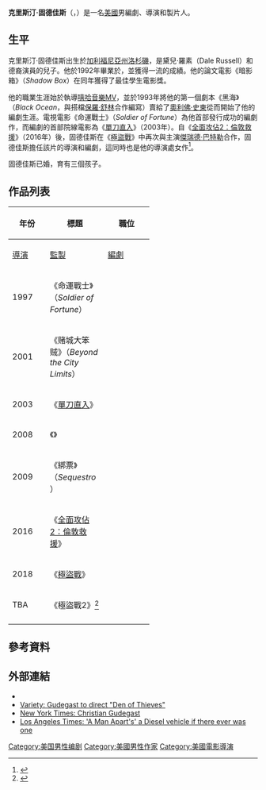 {{noteTA
|G1=Movie
|G2=Tv
|G3=Show
|T=zh-tw:克里斯汀·固德佳斯;zh-cn:克里斯蒂安·古德加斯特;
|1=zh-tw:克里斯汀;zh-cn:克里斯蒂安;
|2=zh-tw:固德佳斯;zh-cn:古德加斯特;
}}
{{Infobox entertainer
| type         = 編劇
| name         = 克里斯汀·固德佳斯
| foreignname  = Christian Gudegast
| image        = 
| caption      = 
| birth_name   = 
| birth_date   = {{Birth date and age|1970|2|9}}
| birth_place  = 美國[[加利福尼亞州|加利福尼亞州]][[洛杉磯|洛杉磯]]
| education    = 
| occupation   = 編劇，導演，製片人
| yearsactive  = 1997年至今
| spouse       = 
| children     = 3
| parents      = 黛兒·羅素（Dale Russell）<br>{{le|艾瑞克·布瑞登|Eric Braeden}}
}}
'''克里斯汀·固德佳斯'''（{{lang-en|Christian Gudegast}}，{{bd|1970年|2月9日}}）是一名[[美國|美國]]男編劇、導演和製片人。

== 生平 ==
克里斯汀·固德佳斯出生於[[加利福尼亞州|加利福尼亞州]][[洛杉磯|洛杉磯]]，是黛兒·羅素（Dale Russell）和德裔演員{{le|艾瑞克·布瑞登|Eric Braeden}}的兒子。他於1992年畢業於{{le|加州大學洛杉磯分校戲劇影視學院|UCLA School of Theater, Film and Television|加州大學洛杉磯分校電影學院}}，並獲得一流的成績。他的論文電影《暗影箱》（''Shadow Box''）在同年獲得了最佳學生電影獎。

他的職業生涯始於執導[[嘻哈音樂|嘻哈音樂]][[MV|MV]]，並於1993年將他的第一個劇本《黑海》（''Black Ocean''，與搭檔[[保羅·舒林|保羅·舒林]]合作編寫）賣給了[[奧利佛·史東|奧利佛·史東]]從而開始了他的編劇生涯。電視電影《命運戰士》（''Soldier of Fortune''）為他首部發行成功的編劇作，而編劇的首部院線電影為《[[單刀直入|單刀直入]]》（2003年）。自《[[全面攻佔2：倫敦救援|全面攻佔2：倫敦救援]]》（2016年）後，固德佳斯在《[[極盜戰|極盜戰]]》中再次與主演[[傑瑞德·巴特勒|傑瑞德·巴特勒]]合作，固德佳斯擔任該片的導演和編劇，這同時也是他的導演處女作<ref name="Jun2016THR">{{cite news|last1=Kit|first1=Borys|title=Gerard Butler Action Thriller 'Den of Thieves' Lands at STX (Exclusive)|url=http://www.hollywoodreporter.com/heat-vision/gerard-butler-action-thriller-den-902755|accessdate=2016-06-15|work=The Hollywood Reporter|date=2016-06-14|archive-date=2017-07-31|archive-url=https://web.archive.org/web/20170731082319/http://www.hollywoodreporter.com/heat-vision/gerard-butler-action-thriller-den-902755|dead-url=no}}</ref>。

固德佳斯已婚，育有三個孩子。

== 作品列表 ==
{| class="wikitable"
|-  style="background:#ccc; text-align:center;"
! rowspan="2" style="width:33px;"| 年份
! rowspan="2" | 標題
! colspan="3" | 職位
! rowspan="2" | 附註
|-
! width=60 | [[導演|導演]]
! width=60 | [[電影監製|監製]]
! width=60 | [[編劇|編劇]]
|-
| 1997
| 《命運戰士》（''Soldier of Fortune''）
| 
| 
| {{yes}}
| 電視電影
|-
| 2001
| 《赌城大笨贼》（''Beyond the City Limits''）
| 
| 
| {{yes|故事}}
| 
|-
| 2003
| 《[[單刀直入|單刀直入]]》
| 
| 
| {{yes}}
| 
|-
| 2008
| 《{{le|英雄歸來|The Man Who Came Back (2008 film)}}》
| 
| {{yes}}
| 
| 
|-
| 2009
| 《綁票》（''Sequestro''）
| 
| 
| {{yes|執行製片人}}
| 紀錄片
|-
| 2016
| 《[[全面攻佔2：倫敦救援|全面攻佔2：倫敦救援]]》
| 
| 
| {{yes}}
| 
|-
| 2018
| 《[[極盜戰|極盜戰]]》
| {{yes}}
| {{yes}}
| {{yes}}
| 
|-
| TBA
| 《極盜戰2》<ref name="DroidJournal(2020-08-07)">{{cite news|url=https://droidjournal.com/den-of-thieves-2-pantera-release-date-cast-and-more-updates/18394|title=Den of Thieves 2: Pantera- Release Date, Cast and more Updates!|last=Gulati|first=Shivaansh|work=DroidJournal|date=2020-08-07|accessdate=2020-11-29|archive-date=2020-12-17|archive-url=https://web.archive.org/web/20201217164648/https://droidjournal.com/den-of-thieves-2-pantera-release-date-cast-and-more-updates/18394|dead-url=no}}</ref>
| {{yes}}
| {{yes}}
| {{yes}}
| 
|-
|}

== 參考資料 ==
{{Reflist|30em}}

== 外部連結 ==
*{{IMDb name|0345615}}
*[https://www.variety.com/article/VR1117988583.html?categoryid=13&cs=1 Variety: Gudegast to direct "Den of Thieves"] {{Wayback|url=https://www.variety.com/article/VR1117988583.html?categoryid=13&cs=1 |date=20080801141155 }}
*[https://movies.nytimes.com/person/358892/Christian-Gudegast New York Times: Christian Gudegast] {{Wayback|url=https://movies.nytimes.com/person/358892/Christian-Gudegast |date=20121102101310 }}
*[https://articles.latimes.com/2003/apr/04/entertainment/et-kenny4 Los Angeles Times: 'A Man Apart's' a Diesel vehicle if there ever was one] {{Wayback|url=https://articles.latimes.com/2003/apr/04/entertainment/et-kenny4 |date=20170406201348 }}

{{Authority control}}
{{DEFAULTSORT:Gudegast, Christian}}
[[Category:美国男性编剧|Category:美国男性编剧]]
[[Category:美國男性作家|Category:美國男性作家]]
[[Category:美國電影導演|Category:美國電影導演]]